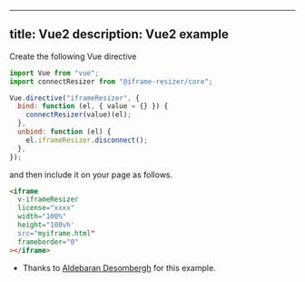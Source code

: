 ---
 title: Vue2
 description: Vue2 example
 ---

 Create the following Vue directive

 ```js
 import Vue from "vue";
 import connectResizer from "@iframe-resizer/core";

 Vue.directive("iframeResizer", {
   bind: function (el, { value = {} }) {
     connectResizer(value)(el);
   },
   unbind: function (el) {
     el.iframeResizer.disconnect();
   },
 });
 ```

 and then include it on your page as follows.

 ```html
 <iframe
   v-iframeResizer
   license="xxxx"
   width="100%"
   height="100vh'
   src="myiframe.html"
   frameborder="0"
 ></iframe>
 ```

 - Thanks to [Aldebaran Desombergh](https://github.com/davidjbradshaw/iframe-resizer/issues/513#issuecomment-538333854) for this example.
   
